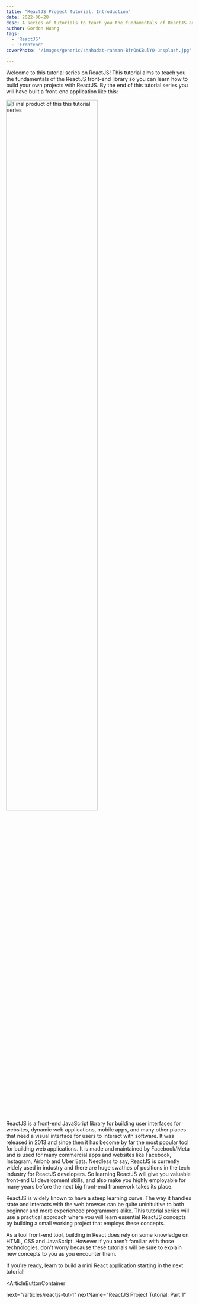 ```yaml
---
title: "ReactJS Project Tutorial: Introduction"
date: 2022-06-28
desc: A series of tutorials to teach you the fundamentals of ReactJS and how to build a frontend project.
author: Gordon Huang
tags:
  - 'ReactJS'
  - 'Frontend'
coverPhoto: '/images/generic/shahadat-rahman-BfrQnKBulYQ-unsplash.jpg'

---
```


Welcome to this tutorial series on ReactJS! This tutorial aims to teach you the fundamentals of the ReactJS front-end library so you can learn how to build your own projects with ReactJS. By the end of this tutorial series you will have built a front-end application like this:

<Centerer>
<img src="https://imgur.com/sfHTEm4.png" alt="Final product of this this tutorial series" width="70%" />
</Centerer>

ReactJS is a front-end JavaScript library for building user interfaces for websites, dynamic web applications, mobile apps, and many other places that need a visual interface for users to interact with software. It was released in 2013 and since then it has become by far the most popular tool for building web applications. It is made and maintained by Facebook/Meta and is used for many commercial apps and websites like Facebook, Instagram, Airbnb and Uber Eats. Needless to say, ReactJS is currently widely used in industry and there are huge swathes of positions in the tech industry for ReactJS developers. So learning ReactJS will give you valuable front-end UI development skills, and also make you highly employable for many years before the next big front-end framework takes its place.

ReactJS is widely known to have a steep learning curve. The way it handles state and interacts with the web browser can be quite uninituitive to both beginner and more experienced programmers alike. This tutorial series will use a practical approach where you will learn essential ReactJS concepts by building a small working project that employs these concepts.

As a tool front-end tool, building in React does rely on some knowledge on HTML, CSS and JavaScript. However if you aren't familiar with those technologies, don't worry because these tutorials will be sure to explain new concepts to you as you encounter them.

If you're ready, learn to build a mini React application starting in the <Link href="/articles/reactjs-tut-1">next tutorial</Link>!

<ArticleButtonContainer

next="/articles/reactjs-tut-1"
nextName="ReactJS Project Tutorial: Part 1"
>
</ArticleButtonContainer>